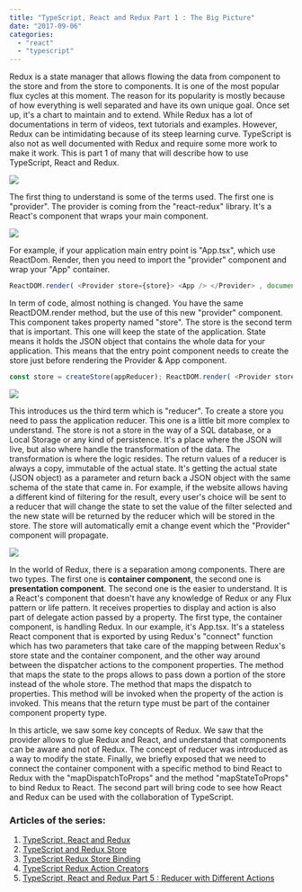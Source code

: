 ```yaml
---
title: "TypeScript, React and Redux Part 1 : The Big Picture"
date: "2017-09-06"
categories: 
  - "react"
  - "typescript"
---
```


Redux is a state manager that allows flowing the data from component to the store and from the store to components. It is one of the most popular flux cycles at this moment. The reason for its popularity is mostly because of how everything is well separated and have its own unique goal. Once set up, it's a chart to maintain and to extend. While Redux has a lot of documentations in term of videos, text tutorials and examples. However, Redux can be intimidating because of its steep learning curve. TypeScript is also not as well documented with Redux and require some more work to make it work. This is part 1 of many that will describe how to use TypeScript, React and Redux.

![](/images/blog/SimplifiedReactReduxCycle.png)

The first thing to understand is some of the terms used. The first one is "provider". The provider is coming from the "react-redux" library. It's a React's component that wraps your main component.

![](/images/blog/SimplifiedReactRedux.png)

For example, if your application main entry point is "App.tsx", which use ReactDom. Render, then you need to import the "provider" component and wrap your "App" container.

```typescript
ReactDOM.render( <Provider store={store}> <App /> </Provider> , document.getElementById("main")); 
``` 


In term of code, almost nothing is changed. You have the same ReactDOM.render method, but the use of this new "provider" component. This component takes property named "store". The store is the second term that is important. This one will keep the state of the application. State means it holds the JSON object that contains the whole data for your application. This means that the entry point component needs to create the store just before rendering the Provider & App component.

```typescript
const store = createStore(appReducer); ReactDOM.render( <Provider store={store}> <App /> </Provider> , document.getElementById("main")); 
``` 


![](/images/blog/ReduxDispatchToStore-1.png)

This introduces us the third term which is "reducer". To create a store you need to pass the application reducer. This one is a little bit more complex to understand. The store is not a store in the way of a SQL database, or a Local Storage or any kind of persistence. It's a place where the JSON will live, but also where handle the transformation of the data. The transformation is where the logic resides. The return values of a reducer is always a copy, immutable of the actual state. It's getting the actual state (JSON object) as a parameter and return back a JSON object with the same schema of the state that came in. For example, if the website allows having a different kind of filtering for the result, every user's choice will be sent to a reducer that will change the state to set the value of the filter selected and the new state will be returned by the reducer which will be stored in the store. The store will automatically emit a change event which the "Provider" component will propagate.

![](/images/blog/ReduxStateContainerComponentDispatch-1.png)

In the world of Redux, there is a separation among components. There are two types. The first one is **container component**, the second one is **presentation component**. The second one is the easier to understand. It is a React's component that doesn't have any knowledge of Redux or any Flux pattern or life pattern. It receives properties to display and action is also part of delegate action passed by a property. The first type, the container component, is handling Redux. In our example, it's App.tsx. It's a stateless React component that is exported by using Redux's "connect" function which has two parameters that take care of the mapping between Redux's store state and the container component, and the other way around between the dispatcher actions to the component properties. The method that maps the state to the props allows to pass down a portion of the store instead of the whole store. The method that maps the dispatch to properties. This method will be invoked when the property of the action is invoked. This means that the return type must be part of the container component property type.

In this article, we saw some key concepts of Redux. We saw that the provider allows to glue Redux and React, and understand that components can be aware and not of Redux. The concept of reducer was introduced as a way to modify the state. Finally, we briefly exposed that we need to connect the container component with a specific method to bind React to Redux with the "mapDispatchToProps" and the method "mapStateToProps" to bind Redux to React. The second part will bring code to see how React and Redux can be used with the collaboration of TypeScript.


### Articles of the series:

1. [TypeScript, React and Redux](./typescript-react-and-redux-part-1-the-big-picture)
2. [TypeScript and Redux Store](./typescript-react-and-redux-part-2-creating-the-store-and-the-reducer)
3. [TypeScript Redux Store Binding](./typescript-react-and-redux-part-3-binding-the-store-and-component)
4. [TypeScript Redux Action Creators](./typescript-react-and-redux-part-4-multiple-returns-from-action-creator)
5. [TypeScript, React and Redux Part 5 : Reducer with Different Actions](./typescript-react-and-redux-part-5-reducer-with-different-actions)
